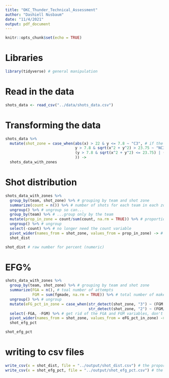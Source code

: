 ```yaml
---
title: "OKC_Thunder_Technical_Assessment"
author: "Dashiell Nusbaum"
date: "11/4/2021"
output: pdf_document
---
```


```r
knitr::opts_chunk$set(echo = TRUE)
```

# Libraries
```r
library(tidyverse) # general manipulation
```

# Read in the data
```r
shots_data <- read_csv("../data/shots_data.csv")
```

# Transforming the data
```r
shots_data %>%
  mutate(shot_zone = case_when(abs(x) > 22 & y <= 7.8 ~ "C3", # if the absolute value of x is greater than 22 and the y value is less than or equal to 7.8, then it's a corner 3
                               y > 7.8 & sqrt(x^2 + y^2) > 23.75 ~ "NC3", # if y is greater than 7.8 and the distance from the hoop to the shot (using the pythagorean theorem) is greater than 23.75, then it is a non-corner 3
                               (y > 7.8 & sqrt(x^2 + y^2) <= 23.75) | (y <= 7.8 & abs(x) <= 22) ~ "2PT" # if (y is greater than 7.8 and the distance is less than or equal to 23.75) OR (y is less than or equal to 7.8 and x is less than or equal to 22), then it's a 2 point shot. Could have also just said all other shots are two pointers (x == y ~ "2PT"), but wanted to make sure there weren't any weird cases I was missing
                               )) ->
  shots_data_with_zones
```

# Shot distribution
```r
shots_data_with_zones %>%
  group_by(team, shot_zone) %>% # grouping by team and shot zone
  summarize(count = n()) %>% # number of shots for each team in each zone
  ungroup() %>% # ungroup so can...
  group_by(team) %>% # ...group only by the team
  mutate(prop_in_zone = count/sum(count, na.rm = TRUE)) %>% # proportion of team's shots that come within that zone
  ungroup() %>% # ungroup
  select(-count) %>% # no longer need the count variable
  pivot_wider(names_from = shot_zone, values_from = prop_in_zone) -> # make the data in wide format
  shot_dist

shot_dist # raw number for percent (numeric)
```

# EFG%
```r
shots_data_with_zones %>%
  group_by(team, shot_zone) %>% # grouping by team and shot zone
  summarize(FGA = n(), # toal number of attempts
            FGM = sum(fgmade, na.rm = TRUE)) %>% # total number of makes
  ungroup() %>% # ungroup
  mutate(eFG_pct_in_zone = case_when(str_detect(shot_zone, "3") ~ (FGM + (0.5*FGM))/FGA, # when there's a "3" somewhere in the shot_zone category name, since all shots are threes can just use tho whole formula for eFG% with FGM substitute in for 3PM
                                     str_detect(shot_zone, "2") ~ (FGM/FGA))) %>% # if there's a "2" somewhere in the shot_zone category name, since all shots are twos don't need the 0.5*3PM part of the formula
  select(-FGA, -FGM) %>% # get rid of the FGA and FGM variables, don't need anymore
  pivot_wider(names_from = shot_zone, values_from = eFG_pct_in_zone) -> # make the data in wide format
  shot_efg_pct

shot_efg_pct
```

# writing to csv files
```r
write_csv(x = shot_dist, file = "../output/shot_dist.csv") # the proportion of shots in each zone
write_csv(x = shot_efg_pct, file = "../output/shot_efg_pct.csv") # the shot eFG% in each zone
```
